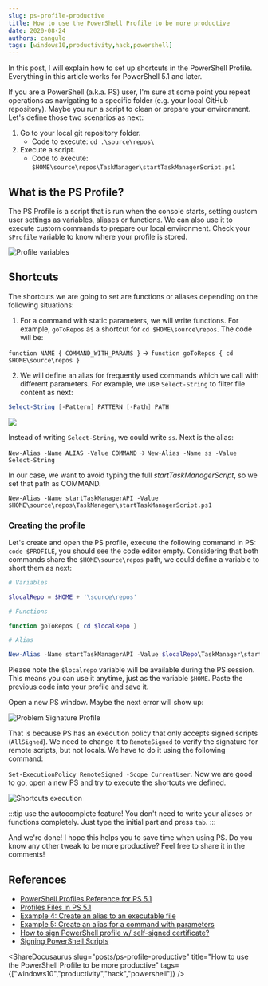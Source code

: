 ```yaml
---
slug: ps-profile-productive
title: How to use the PowerShell Profile to be more productive
date: 2020-08-24
authors: cangulo
tags: [windows10,productivity,hack,powershell]
---
```



In this post, I will explain how to set up shortcuts in the PowerShell Profile. Everything in this article works for PowerShell 5.1 and later.

<!--truncate-->


If you are a PowerShell (a.k.a. PS) user, I'm sure at some point you repeat operations as navigating to a specific folder (e.g. your local GitHub repository). Maybe you run a script to clean or prepare your environment. Let's define those two scenarios as next:

1. Go to your local git repository folder.
   - Code to execute: `cd .\source\repos\`
2. Execute a script.
   - Code to execute: `$HOME\source\repos\TaskManager\startTaskManagerScript.ps1`

## What is the PS Profile?

The PS Profile is a script that is run when the console starts, setting custom user settings as variables, aliases or functions. We can also use it to execute custom commands to prepare our local environment. Check your `$Profile` variable to know where your profile is stored.

![Profile variables](./2020-08-26-configuring-powershell-profile/Profile-variable.png)

## Shortcuts

The shortcuts we are going to set are functions or aliases depending on the following situations:

1. For a command with static parameters, we will write functions. For example, `goToRepos` as a shortcut for `cd $HOME\source\repos`. The code will be:

`function NAME { COMMAND_WITH_PARAMS }` -> `function goToRepos { cd $HOME\source\repos }`

2. We will define an alias for frequently used commands which we call with different parameters. For example, we use `Select-String` to filter file content as next:

```powershell
Select-String [-Pattern] PATTERN [-Path] PATH
```

![](ss-executed.png)

Instead of writing `Select-String`, we could write `ss`. Next is the alias:

`New-Alias -Name ALIAS -Value COMMAND` -> `New-Alias -Name ss -Value Select-String`

In our case, we want to avoid typing the full _startTaskManagerScript_, so we set that path as COMMAND.

`New-Alias -Name startTaskManagerAPI -Value $HOME\source\repos\TaskManager\startTaskManagerScript.ps1`

### Creating the profile

Let's create and open the PS profile, execute the following command in PS: `code $PROFILE`, you should see the code editor empty. Considering that both commands share the `$HOME\source\repos` path, we could define a variable to short them as next:

```powershell
# Variables

$localRepo = $HOME + '\source\repos'

# Functions

function goToRepos { cd $localRepo }

# Alias

New-Alias -Name startTaskManagerAPI -Value $localRepo\TaskManager\startTaskManagerScript.ps1
```

Please note the `$localrepo` variable will be available during the PS session. This means you can use it anytime, just as the variable `$HOME`. Paste the previous code into your profile and save it.

Open a new PS window. Maybe the next error will show up:

![Problem Signature Profile](./2020-08-26-configuring-powershell-profile/digitally-signed-problem.png)

That is because PS has an execution policy that only accepts signed scripts (`AllSigned`). We need to change it to `RemoteSigned` to verify the signature for remote scripts, but not locals. We have to do it using the following command:

`Set-ExecutionPolicy RemoteSigned -Scope CurrentUser`. Now we are good to go, open a new PS and try to execute the shortcuts we defined. 


![Shortcuts execution](./2020-08-26-configuring-powershell-profile/shortcuts-execution.png)

:::tip use the autocomplete feature!
You don't need to write your aliases or functions completely. Just type the initial part and press `tab`.
:::

And we're done! I hope this helps you to save time when using PS. Do you know any other tweak to be more productive? Feel free to share it in the comments!


## References

* [PowerShell Profiles Reference for PS 5.1](https://docs.microsoft.com/en-us/powershell/module/microsoft.powershell.core/about/about_profiles?view=powershell-5.1)
* [Profiles Files in PS 5.1](https://docs.microsoft.com/en-us/powershell/module/microsoft.powershell.core/about/about_profiles?view=powershell-5.1#the-profile-files)
* [Example 4: Create an alias to an executable file](https://docs.microsoft.com/en-us/powershell/module/microsoft.powershell.utility/set-alias?view=powershell-5.1#example-4--create-an-alias-to-an-executable-file)
* [Example 5: Create an alias for a command with parameters](https://docs.microsoft.com/en-us/powershell/module/microsoft.powershell.utility/set-alias?view=powershell-5.1#example-4--create-an-alias-to-an-executable-file)
* [How to sign PowerShell profile w/ self-signed certificate?](https://www.tenforums.com/general-support/107659-how-sign-powershell-profile-w-self-signed-certificate.html)
* [Signing PowerShell Scripts](https://www.hanselman.com/blog/SigningPowerShellScripts.aspx)


<AboutMePostArea/>

<ShareDocusaurus 
  slug="posts/ps-profile-productive" 
  title="How to use the PowerShell Profile to be more productive" 
  tags={["windows10","productivity","hack","powershell"]} />

<Comments />